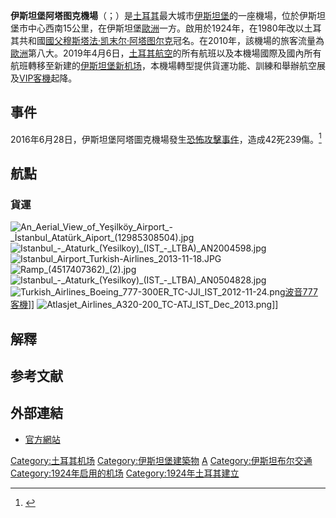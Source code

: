 {{Refimprove|time=2019-04-07T12:04:19+00:00}}
{{noteTA
|G1=Airport
|G2=單位
|1=zh-hans:伊斯坦堡;zh-hant:伊斯坦堡;zh-cn:伊斯坦布尔;zh-my:伊斯坦堡;zh-sg:伊斯坦堡;
|2=zh-hans:阿塔图克;zh-hant:阿塔圖克;zh-cn:阿塔图尔克;zh-my:阿塔图克;zh-sg:阿塔图克;
}}
{{Infobox Airport
| name = 伊斯坦堡阿塔圖克機場
| nativename = {{lang|tr|İstanbul Atatürk Havalimanı}}
| image = TAV Havalimanlari.jpg
| image-width = 260px
| image2 = Ataturk Airport Karakas-1.jpg
| image2-width = 260px
| IATA = ISL
| ICAO = LTBA
| owner = {{lang|tr|DHMİ}}
| operator = TAV机场控股
| city-served = {{TUR}}[[伊斯坦布尔|伊斯坦布尔]]
| location = {{TUR}}[[伊斯坦布尔|伊斯坦布尔]]
| hub = 
| elevation-f = 163
| coordinates = {{coord|40|58|34|N|28|48|51|E|type:airport}}
| runway1_heading    = 05/23
| runway1_feet       = 8,366
| runway1_meter      = 2,600
| runway1_surface    = [[沥青|沥青]]
}}
'''伊斯坦堡阿塔图克機場'''{{NoteTag|關於僅「-{zh:阿塔圖克;zh-hans:阿塔图克;zh-hant:阿塔圖克;zh-cn:阿塔图尔克;zh-my:阿塔图克;zh-sg:阿塔图克;}-機場」這一中文譯名，目前未能認定該機場的中文譯名，華文傳媒或譯為「-{zh:阿塔圖克;zh-hans:阿塔图克;zh-hant:阿塔圖克;zh-cn:阿塔图尔克;zh-my:阿塔图克;zh-sg:阿塔图克;}-機場」並將其地位逕自作出中文譯名為「-{zh:阿塔圖爾克;zh-hans:阿塔图尔克;zh-hant:阿塔圖爾克;zh-cn:阿塔图克;zh-my:阿塔图尔克;zh-sg:阿塔图尔克;}-機場」、「-{zh:阿塔蒂爾克;zh-hans:阿塔蒂尔克;zh-hant:阿塔蒂爾克;}-機場」、「-{阿塔托克}-機場」。}}（{{lang-tr|'''İstanbul Atatürk Havalimanı'''}}；{{Airport codes|ISL|LTBA}}）是[[土耳其|土耳其]]最大城市[[伊斯坦堡|伊斯坦堡]]的一座機場，位於伊斯坦堡市中心西南15公里，在伊斯坦堡[[歐洲|歐洲]]一方。啟用於1924年，在1980年改以土耳其共和國[[國父|國父]][[穆斯塔法·凯末尔·阿塔图尔克|穆斯塔法·凯末尔·阿塔图尔克]]冠名。在2010年，該機場的旅客流量為[[歐洲|歐洲]]第八大。2019年4月6日，[[土耳其航空|土耳其航空]]的所有航班以及本機場國際及國內所有航班轉移至新建的[[伊斯坦堡新机场|伊斯坦堡新机场]]，本機場轉型提供貨運功能、訓練和舉辦航空展及[[商務客機|VIP客機]]起降。

==事件==
2016年6月28日，伊斯坦堡阿塔圖克機場發生[[2016年伊斯坦布尔机场恐怖袭击|恐怖攻擊事件]]，造成42死239傷。<ref>{{Cite web |url=https://www.bbc.com/news/world-europe-36662684 |title=存档副本 |accessdate=2019-07-17 |archive-date=2021-01-31 |archive-url=https://web.archive.org/web/20210131175031/https://www.bbc.com/news/world-europe-36662684 |dead-url=no }}</ref>

==航點==
===貨運===
[[File:An_Aerial_View_of_Yeşilköy_Airport_-_İstanbul_Atatürk_Aiport_(12985308504).jpg|thumb]]
[[File:Istanbul_-_Ataturk_(Yesilkoy)_(IST_-_LTBA)_AN2004598.jpg|thumb]]
[[File:Istanbul_Airport_Turkish-Airlines_2013-11-18.JPG|thumb]]
[[File:Ramp_(4517407362)_(2).jpg|thumb]]
[[File:Istanbul_-_Ataturk_(Yesilkoy)_(IST_-_LTBA)_AN0504828.jpg|thumb]]
[[File:Turkish_Airlines_Boeing_777-300ER_TC-JJI_IST_2012-11-24.png|thumb]][[波音777客機|波音777客機]]]]
[[File:Atlasjet_Airlines_A320-200_TC-ATJ_IST_Dec_2013.png|thumb]]]]

==解釋==
{{NoteFoot}}

==参考文献==
<references/>

==外部連結==
*[http://www.ataturkairport.com/ 官方網站]{{Wayback|url=http://www.ataturkairport.com/ |date=20100501185315 }}{{tr}}{{en}}

[[Category:土耳其机场|Category:土耳其机场]]
[[Category:伊斯坦堡建築物|Category:伊斯坦堡建築物]]
[[Category:冠以人名的歐洲機場|A]]
[[Category:伊斯坦布尔交通|Category:伊斯坦布尔交通]]
[[Category:1924年启用的机场|Category:1924年启用的机场]]
[[Category:1924年土耳其建立|Category:1924年土耳其建立]]